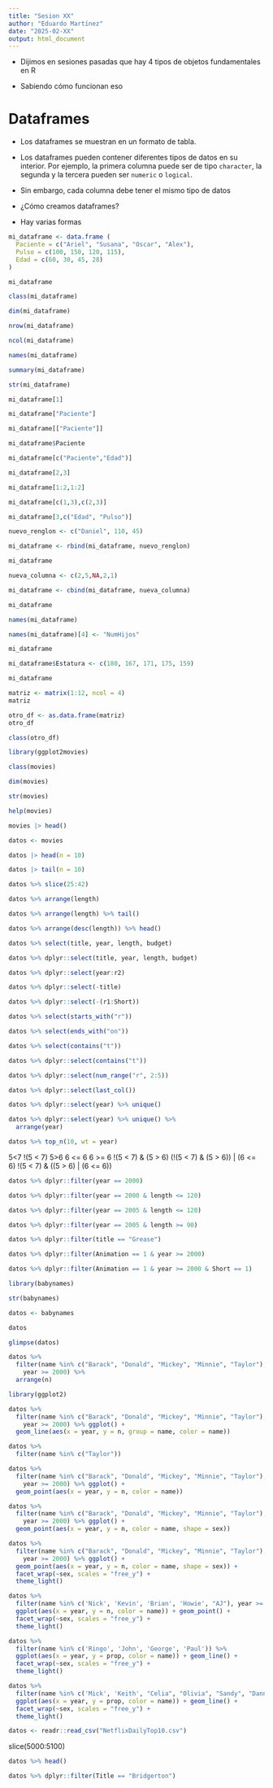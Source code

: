 ```yaml
---
title: "Sesion XX"
author: "Eduardo Martínez"
date: "2025-02-XX"
output: html_document
---
```


+ Dijimos en sesiones pasadas que hay 4 tipos de objetos fundamentales en R

+ Sabiendo cómo funcionan eso

# Dataframes

+ Los dataframes se muestran en un formato de tabla.

+ Los dataframes pueden contener diferentes tipos de datos en su interior. Por ejemplo, la primera columna puede ser de tipo `character`, la segunda y la tercera pueden ser `numeric` o `logical`.

+ Sin embargo, cada columna debe tener el mismo tipo de datos

+ ¿Cómo creamos dataframes?

+ Hay varias formas

```r
mi_dataframe <- data.frame (
  Paciente = c("Ariel", "Susana", "Oscar", "Alex"),
  Pulso = c(100, 150, 120, 115),
  Edad = c(60, 30, 45, 28)
)

mi_dataframe
```
```r
class(mi_dataframe)
```

```r
dim(mi_dataframe)
```

```r
nrow(mi_dataframe)
```

```r
ncol(mi_dataframe)
```

```r
names(mi_dataframe)
```

```r
summary(mi_dataframe)
```

```r
str(mi_dataframe)
```

```r
mi_dataframe[1]
```
```r
mi_dataframe["Paciente"]
```

```r
mi_dataframe[["Paciente"]]
```
```r
mi_dataframe$Paciente
```
```r
mi_dataframe[c("Paciente","Edad")]
```
```r
mi_dataframe[2,3]
```

```r
mi_dataframe[1:2,1:2]
```

```r
mi_dataframe[c(1,3),c(2,3)]
```

```r
mi_dataframe[3,c("Edad", "Pulso")]
```


```r
nuevo_renglon <- c("Daniel", 110, 45)
```

```r
mi_dataframe <- rbind(mi_dataframe, nuevo_renglon)
```

```r
mi_dataframe
```

```r
nueva_columna <- c(2,5,NA,2,1)
```

```r
mi_dataframe <- cbind(mi_dataframe, nueva_columna)
```

```r
mi_dataframe
```

```r
names(mi_dataframe)
```

```r
names(mi_dataframe)[4] <- "NumHijos"
```

```r
mi_dataframe
```
```r
mi_dataframe$Estatura <- c(180, 167, 171, 175, 159)
```

```r
mi_dataframe
```


```r
matriz <- matrix(1:12, ncol = 4)
matriz
```

```r
otro_df <- as.data.frame(matriz)
otro_df
```
```r
class(otro_df)
```

```r
library(ggplot2movies)
```

```r
class(movies)
```
```r
dim(movies)
```

```r
str(movies)
```

```r
help(movies)
```


```r
movies |> head()
```

```r
datos <- movies
```

```r
datos |> head(n = 10)
```

```r
datos |> tail(n = 10)
```

```r
datos %>% slice(25:42)
```



```r
datos %>% arrange(length)
```
```r
datos %>% arrange(length) %>% tail()
```

```r
datos %>% arrange(desc(length)) %>% head()
```

```r
datos %>% select(title, year, length, budget) 
```
```r
datos %>% dplyr::select(title, year, length, budget) 
```

```r
datos %>% dplyr::select(year:r2) 
```

```r
datos %>% dplyr::select(-title) 
```
```r
datos %>% dplyr::select(-(r1:Short)) 
```

```r
datos %>% select(starts_with("r"))
```

```r
datos %>% select(ends_with("on"))
```

```r
datos %>% select(contains("t"))
```

```r
datos %>% dplyr::select(contains("t"))
```

```r
datos %>% dplyr::select(num_range("r", 2:5))
```
```r
datos %>% dplyr::select(last_col())
```

```r
datos %>% dplyr::select(year) %>% unique()
```

```r
datos %>% dplyr::select(year) %>% unique() %>%
  arrange(year)
```

```r
datos %>% top_n(10, wt = year)
```

5<7
!(5 < 7)
5>6
6 <= 6
6 >= 6
!(5 < 7) & (5 > 6)
(!(5 < 7) & (5 > 6)) | (6 <= 6) !(5 < 7) & ((5 > 6) | (6 <= 6))


```r
datos %>% dplyr::filter(year == 2000)
```

```r
datos %>% dplyr::filter(year == 2000 & length <= 120)
```

```r
datos %>% dplyr::filter(year == 2005 & length <= 120)
```

```r
datos %>% dplyr::filter(year == 2005 & length >= 90)
```

```r
datos %>% dplyr::filter(title == "Grease")
```

```r
datos %>% dplyr::filter(Animation == 1 & year >= 2000)
```

```r
datos %>% dplyr::filter(Animation == 1 & year >= 2000 & Short == 1)
```

```r
library(babynames)
```

```r
str(babynames)
```

```r
datos <- babynames
```

```r
datos
```

```r
glimpse(datos)
```

```r
datos %>%
  filter(name %in% c("Barack", "Donald", "Mickey", "Minnie", "Taylor"),
    year >= 2000) %>%
  arrange(n)
```
```r
library(ggplot2)
```


```r
datos %>%
  filter(name %in% c("Barack", "Donald", "Mickey", "Minnie", "Taylor"),
    year >= 2000) %>% ggplot() +
  geom_line(aes(x = year, y = n, group = name, color = name))
```

```r
datos %>%
  filter(name %in% c("Taylor"))
```

```r
datos %>%
  filter(name %in% c("Barack", "Donald", "Mickey", "Minnie", "Taylor"),
    year >= 2000) %>% ggplot() +
  geom_point(aes(x = year, y = n, color = name))
```

```r
datos %>%
  filter(name %in% c("Barack", "Donald", "Mickey", "Minnie", "Taylor"),
    year >= 2000) %>% ggplot() +
  geom_point(aes(x = year, y = n, color = name, shape = sex))
```


```r
datos %>%
  filter(name %in% c("Barack", "Donald", "Mickey", "Minnie", "Taylor"),
    year >= 2000) %>% ggplot() +
  geom_point(aes(x = year, y = n, color = name, shape = sex)) +
  facet_wrap(~sex, scales = "free_y") +
  theme_light()
```

```r
datos %>% 
  filter(name %in% c('Nick', 'Kevin', 'Brian', 'Howie', "AJ"), year >= 2000) %>% 
  ggplot(aes(x = year, y = n, color = name)) + geom_point() +
  facet_wrap(~sex, scales = "free_y") +
  theme_light()
```


```r
datos %>% 
  filter(name %in% c('Ringo', 'John', 'George', 'Paul')) %>% 
  ggplot(aes(x = year, y = prop, color = name)) + geom_line() +
  facet_wrap(~sex, scales = "free_y") +
  theme_light()
```

```r
datos %>% 
  filter(name %in% c('Mick', 'Keith', "Celia", "Olivia", "Sandy", "Danny")) %>% 
  ggplot(aes(x = year, y = prop, color = name)) + geom_line() +
  facet_wrap(~sex, scales = "free_y") +
  theme_light()
```

```r
datos <- readr::read_csv("NetflixDailyTop10.csv")
```
slice(5000:5100)

```r
datos %>% head()
```


```r
datos %>% dplyr::filter(Title == "Bridgerton")
```

